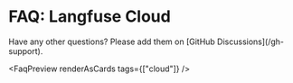 
# FAQ: Langfuse Cloud

<Callout type="info">
  Have any other questions? Please add them on [GitHub
  Discussions](/gh-support).
</Callout>

<FaqPreview renderAsCards tags={["cloud"]} />
